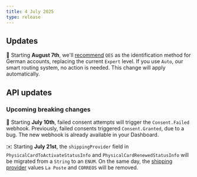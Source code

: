```yaml
---
title: 4 July 2025
type: release
---
```


## Updates

🪪 Starting **August 7th**, we'll [recommend](/topics/users/identifications/#processes-recommendations) `QES` as the identification method for German accounts, replacing the current `Expert` level. If you use `Auto`, our smart routing system, no action is needed. This change will apply automatically.

## API updates

### Upcoming breaking changes

🔐 Starting **July 10th**, failed consent attempts will trigger the `Consent.Failed` webhook. 
Previously, failed consents triggered `Consent.Granted`, due to a bug. The new webhook is already available in your Dashboard.

✉️ Starting **July 21st**, the `shippingProvider` field in `PhysicalCardToActivateStatusInfo` and `PhysicalCardRenewedStatusInfo` will be migrated from a `String` to an `ENUM`. 
On the same day, the [shipping provider](https://api-reference.swan.io/enums/shipping-provider/) values `La Poste` and `CORREOS` will be removed.